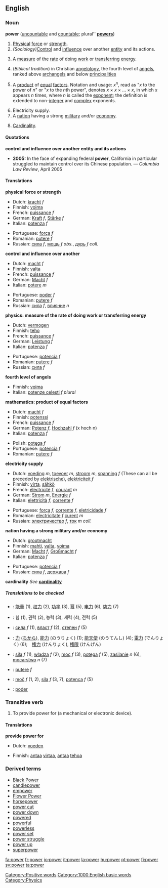 ==English==

{{rank|large|within|room|263|power|mother|often|themselves}}

===Noun===
'''power''' ([[uncountable]] and [[countable]]; plural'' '''[[powers]]''')
{{wikipedia}}
#<!--DefNStrength-->[[Physical]] [[force]] or [[strength]].
#<!--DefNInfluence-->''(Sociology)''[[Control]] and [[influence]] over another [[entity]] and its actions.
#<!--DefNPhysics-->{{physics}} A [[measure]] of the [[rate]] of doing [[work]] or [[transfer]]ring [[energy]].
#<!--DefNAngelology4-->(''Biblical tradition'') in Christian [[angelology]], the fourth level of [[angel]]s, ranked above [[archangel]]s and below [[principality|principalities]]
#<!--DefNMath-->{{mathematics}} A [[product]] of [[equal]] [[factor]]s.  Notation and usage: ''x''<sup>''n''</sup>, read as "''x'' to the power of ''n''" or "''x'' to the ''n''th power", denotes ''x'' &times; ''x'' &times; ... &times; ''x'', in which ''x'' appears ''n'' times, where ''n'' is called the [[exponent]]; the definition is extended to non-[[integer]] and [[complex]] exponents.
#<!--DefNElectricity-->Electricity supply.
#<!--DefNNation-->A [[nation]] having a strong [[military]] and/or [[economy]].
#<!--DefNSetTheory-->{{settheory}} [[Cardinality]].

====Quotations====
'''control and influence over another entity and its actions'''
*'''2005:''' In the face of expanding federal '''power''', California in particular struggled to maintain control over its Chinese population. &mdash; ''Columbia Law Review'', April 2005

====Translations====

<!--DefNStrength-->'''physical force or strength'''
{{top}}
*Dutch: [[kracht]] ''f''
*Finnish: [[voima]]
*French: [[puissance]] ''f''
*German: [[Kraft]] ''f'', [[Stärke]] ''f''
*Italian: [[potenza]] ''f''
{{mid}}
*Portuguese: [[força]] ''f''
*Romanian: [[putere]] ''f''
*Russian: [[сила]] ''f'',  [[мощь]] ''f obs.'', [[дурь]] ''f coll.''
{{bottom}}

<!--DefNInfluence-->'''control and influence over another'''
{{top}}
*Dutch: [[macht]] ''f''
*Finnish: [[valta]]
*French: [[puissance]] ''f''
*German: [[Macht]] ''f''
*Italian: [[potere]] ''m''
{{mid}}
*Portuguese: [[poder]] ''f''
*Romanian: [[putere]] ''f''
*Russian: [[сила]] ''f'', [[влияние]] ''n''
{{bottom}}

<!--DefNPhysics-->'''physics: measure of the rate of doing work or transferring energy'''
{{top}}
*Dutch: [[vermogen]]
*Finnish: [[teho]]
*French: [[puissance]] ''f''
*German: [[Leistung]] ''f''
*Italian: [[potenza]] ''f''
{{mid}}
*Portuguese: [[potencia]] ''f''
*Romanian: [[putere]] ''f''
*Russian: [[сила]] ''f''
{{bottom}}

<!--DefNAngelology4-->'''fourth level of angels'''
{{top}}
*Finnish: [[voima]]
*Italian: [[potenze celesti]] ''f plural''
{{mid}}
{{bottom}}

<!--DefNMath-->'''mathematics: product of equal factors'''
{{top}}
*Dutch: [[macht]] ''f''
*Finnish: [[potenssi]]
*French: [[puissance]] ''f''
*German: [[Potenz]] ''f'', [[Hochzahl]] ''f'' (x hoch n)
*Italian: [[potenza]] ''f''
{{mid}}
*Polish: [[potęga]] ''f''
*Portuguese: [[potencia]] ''f''
*Romanian: [[putere]] ''f''
{{bottom}}

<!--DefNElectricity-->'''electricity supply'''
{{top}}
*Dutch: [[voeding]] ''m'', [[toevoer]] ''m'', [[stroom]] ''m'', [[spanning]] ''f'' (These can all be preceded by [[elektrische]]), [[elektriciteit]] ''f''
*Finnish: [[virta]], [[sähkö]]
*French: [[électricité]] ''f'', [[courant]] ''m''
*German: [[Strom]] ''m'', [[Energie]] ''f'' 
*Italian: [[elettricità]] ''f'', [[corrente]] ''f''
{{mid}}
*Portuguese: [[força]] ''f'', [[corrente]] ''f'', [[eletricidade]] ''f''
*Romanian: [[electricitate]] ''f'' [[curent]] ''m''
*Russian: [[электричество]] ''f'', [[ток]] ''m coll.''
{{bottom}}

<!--DefNNation-->'''nation having a strong military and/or economy'''
{{top}}
*Dutch: [[grootmacht]]
*Finnish: [[mahti]], [[valta]], [[voima]]
*German: [[Macht]] ''f'', [[Großmacht]] ''f''
*Italian: [[potenza]] ''f''
{{mid}}
*Portuguese: [[potencia]] ''f''
*Russian: [[сила]] ''f'', [[держава]] ''f''
{{bottom}}

<!--DefNSetTheory-->'''cardinality'''
''See'' '''[[cardinality]]'''

=====Translations to be checked=====
<!--Remove this section once all of the translations below have been moved into the tables above.-->
{{checktrans}}

*{{ttbc|Chinese}}: [[能量]] (1), [[权力]] (2), [[功率]] (3), [[幂]] (5), [[电力]] (6), [[势力]] (7)
*{{ttbc|Korean}}: 힘 (1), 권력 (2), 능력 (3), 세력 (4), 전력 (5)
*{{ttbc|Bulgarian}}: [[сила]] ''f'' (1), [[власт]] ''f'' (2), [[степен]] ''f'' (5)
*{{ttbc|Japanese}}: [[力]] ([[ちから]]), [[能力]] (のうりょく) (1); [[能天使]] (のうてんし) (4); [[電力]] (でんりょく) (6);　[[権力]] (けんりょく), [[権限]] (けんげん)
*{{ttbc|Polish}}: [[siła]] ''f'' (1), [[władza]] ''f'' (2), [[moc]] ''f'' (3), [[potęga]] ''f'' (5), [[zasilanie]] ''n'' (6), [[mocarstwo]] ''n'' (7)
*{{ttbc|Romanian}}: [[putere]] ''f''
*{{ttbc|Slovene}}: [[moč]] ''f'' (1, 2), [[sila]] ''f'' (3, 7), [[potenca]] ''f'' (5)
*{{ttbc|Spanish}}: [[poder]]

===Transitive verb===
{{en-infl-reg-consonant|power||}}

#<!--DefNVTrProvidePower-->To provide power for (a mechanical or electronic device).

====Translations====

<!--DefNVTrProvidePower-->'''provide power for'''
{{top}}
*Dutch: [[voeden]]
{{mid}}
*Finnish: [[antaa]] [[virta]]a, [[antaa]] [[teho]]a
{{bottom}}

===Derived terms===
*[[Black Power]]
*[[candlepower]]
*[[empower]]
*[[Flower Power]]
*[[horsepower]]
*[[power cut]]
*[[power down]]<!--verb-->
*[[powered]]
*[[powerful]]
*[[powerless]]
*[[power set]]
*[[power struggle]]
*[[power up]]<!--verb-->
*[[superpower]]

[[Category:Positive words]]
[[Category:1000 English basic words]]
[[Category:Physics]]

[[fa:power]]
[[fr:power]]
[[io:power]]
[[it:power]]
[[la:power]]
[[hu:power]]
[[pt:power]]
[[fi:power]]
[[sv:power]]
[[ta:power]]